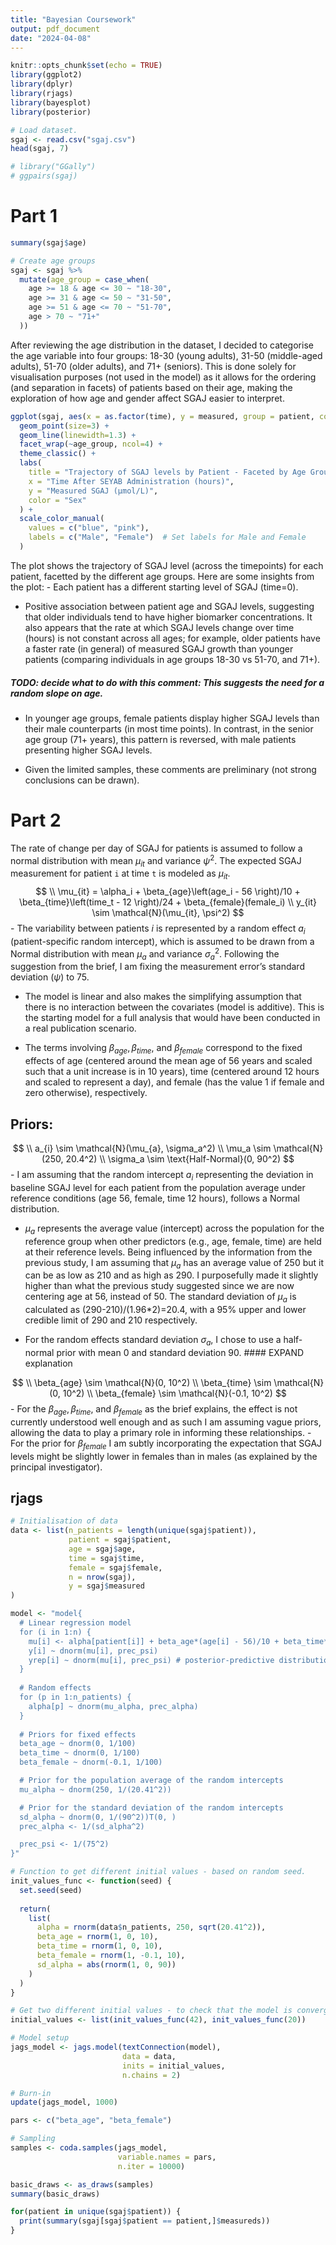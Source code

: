 ```yaml
---
title: "Bayesian Coursework"
output: pdf_document
date: "2024-04-08"
---
```


```r
knitr::opts_chunk$set(echo = TRUE)
library(ggplot2)
library(dplyr)
library(rjags)
library(bayesplot)
library(posterior)
```

```r
# Load dataset.
sgaj <- read.csv("sgaj.csv")
head(sgaj, 7)
```

```r
# library("GGally")
# ggpairs(sgaj)
```

# Part 1

```r
summary(sgaj$age)

# Create age groups
sgaj <- sgaj %>%
  mutate(age_group = case_when(
    age >= 18 & age <= 30 ~ "18-30",
    age >= 31 & age <= 50 ~ "31-50",
    age >= 51 & age <= 70 ~ "51-70",
    age > 70 ~ "71+"
  ))
```

After reviewing the age distribution in the dataset, I decided to categorise the age variable into four groups: 18-30 (young adults), 31-50 (middle-aged adults), 51-70 (older adults), and 71+ (seniors). This is done solely for visualisation purposes (not used in the model) as it allows for the ordering (and separation in facets) of patients based on their age, making the exploration of how age and gender affect SGAJ easier to interpret.

```r
ggplot(sgaj, aes(x = as.factor(time), y = measured, group = patient, color = as.factor(female))) + 
  geom_point(size=3) +
  geom_line(linewidth=1.3) + 
  facet_wrap(~age_group, ncol=4) +
  theme_classic() +
  labs(
    title = "Trajectory of SGAJ levels by Patient - Faceted by Age Group",
    x = "Time After SEYAB Administration (hours)",
    y = "Measured SGAJ (μmol/L)",
    color = "Sex"
  ) +
  scale_color_manual(
    values = c("blue", "pink"), 
    labels = c("Male", "Female")  # Set labels for Male and Female
  )
```

The plot shows the trajectory of SGAJ level (across the timepoints) for each patient, facetted by the different age groups. Here are some insights from the plot: - Each patient has a different starting level of SGAJ (time=0).

-   Positive association between patient age and SGAJ levels, suggesting that older individuals tend to have higher biomarker concentrations. It also appears that the rate at which SGAJ levels change over time (hours) is not constant across all ages; for example, older patients have a faster rate (in general) of measured SGAJ growth than younger patients (comparing individuals in age groups 18-30 vs 51-70, and 71+).

##### TODO: decide what to do with this comment: This suggests the need for a random slope on age.

-   In younger age groups, female patients display higher SGAJ levels than their male counterparts (in most time points). In contrast, in the senior age group (71+ years), this pattern is reversed, with male patients presenting higher SGAJ levels.

-   Given the limited samples, these comments are preliminary (not strong conclusions can be drawn).

# Part 2

The rate of change per day of SGAJ for patients is assumed to follow a normal distribution with mean $\mu_{it}$ and variance $\psi^2$. The expected SGAJ measurement for patient `i` at time `t` is modeled as $\mu_{it}$.
$$
\\ \mu_{it} = \alpha_i + \beta_{age}\left(age_i - 56 \right)/10 + \beta_{time}\left(time_t - 12 \right)/24 + \beta_{female}(female_i)
\\ y_{it} \sim \mathcal{N}(\mu_{it}, \psi^2)
$$
- The variability between patients $i$ is represented by a random effect $a_i$ (patient-specific random intercept), which is assumed to be drawn from a Normal distribution with mean $\mu_a$ and variance $\sigma_a^2$. Following the suggestion from the brief, I am fixing the measurement error’s standard deviation ($\psi$) to 75.

- The model is linear and also makes the simplifying assumption that there is no interaction between the covariates (model is additive). This is the starting model for a full analysis that would have been conducted in a real publication scenario.

- The terms involving $\beta_{age}, \beta_{time}$, and $\beta_{female}$ correspond to the fixed effects of age (centered around the mean age of 56 years and scaled such that a unit increase is in 10 years), time (centered around 12 hours and scaled to represent a day), and female (has the value 1 if female and zero otherwise), respectively. 


## Priors:
$$
\\ a_{i} \sim \mathcal{N}(\mu_{a}, \sigma_a^2)
\\ \mu_a \sim \mathcal{N}(250, 20.4^2)
\\ \sigma_a \sim \text{Half-Normal}(0, 90^2)
$$
- I am assuming that the random intercept $a_i$ representing the deviation in baseline SGAJ level for each patient from the population average under reference conditions (age 56, female, time 12 hours), follows a Normal distribution. 

- $\mu_a$ represents the average value (intercept) across the population for the reference group when other predictors (e.g., age, female, time) are held at their reference levels. Being influenced by the information from the previous study, I am assuming that $\mu_a$ has an average value of 250 but it can be as low as 210 and as high as 290. I purposefully made it slightly higher than what the previous study suggested since we are now centering age at 56, instead of 50. The standard deviation of $\mu_a$ is calculated as (290-210)/(1.96*2)=20.4, with a 95% upper and lower credible limit of 290 and 210 respectively.

- For the random effects standard deviation $\sigma_a$, I chose to use a half-normal prior with mean 0 and standard deviation 90. 
#### EXPAND explanation 

$$
\\ \beta_{age} \sim \mathcal{N}(0, 10^2)
\\ \beta_{time} \sim \mathcal{N}(0, 10^2)
\\ \beta_{female} \sim \mathcal{N}(-0.1, 10^2)
$$
- For the $\beta_{age}, \beta_{time}$, and $\beta_{female}$ as the brief explains, the effect is not currently understood well enough and as such I am assuming vague priors, allowing the data to play a primary role in informing these relationships. 
- For the prior for $\beta_{female}$ I am subtly incorporating the expectation that SGAJ levels might be slightly lower in females than in males (as explained by the principal investigator).


## rjags

```r
# Initialisation of data
data <- list(n_patients = length(unique(sgaj$patient)), 
             patient = sgaj$patient,
             age = sgaj$age,
             time = sgaj$time,
             female = sgaj$female,
             n = nrow(sgaj),
             y = sgaj$measured
)
```

```r
model <- "model{
  # Linear regression model
  for (i in 1:n) {
    mu[i] <- alpha[patient[i]] + beta_age*(age[i] - 56)/10 + beta_time*(time[i] - 12)/24 + beta_female*female[i]
    y[i] ~ dnorm(mu[i], prec_psi)
    yrep[i] ~ dnorm(mu[i], prec_psi) # posterior-predictive distribution
  }
  
  # Random effects
  for (p in 1:n_patients) {
    alpha[p] ~ dnorm(mu_alpha, prec_alpha)
  }
  
  # Priors for fixed effects
  beta_age ~ dnorm(0, 1/100)
  beta_time ~ dnorm(0, 1/100)
  beta_female ~ dnorm(-0.1, 1/100)

  # Prior for the population average of the random intercepts
  mu_alpha ~ dnorm(250, 1/(20.41^2))

  # Prior for the standard deviation of the random intercepts
  sd_alpha ~ dnorm(0, 1/(90^2))T(0, )
  prec_alpha <- 1/(sd_alpha^2)

  prec_psi <- 1/(75^2)
}"

# Function to get different initial values - based on random seed.
init_values_func <- function(seed) {
  set.seed(seed)
  
  return(
    list(
      alpha = rnorm(data$n_patients, 250, sqrt(20.41^2)),
      beta_age = rnorm(1, 0, 10),
      beta_time = rnorm(1, 0, 10),
      beta_female = rnorm(1, -0.1, 10),
      sd_alpha = abs(rnorm(1, 0, 90))
    )
  )
}

# Get two different initial values - to check that the model is converging to the same conclusion
initial_values <- list(init_values_func(42), init_values_func(20))

# Model setup
jags_model <- jags.model(textConnection(model), 
                         data = data, 
                         inits = initial_values, 
                         n.chains = 2)

# Burn-in
update(jags_model, 1000)

pars <- c("beta_age", "beta_female")

# Sampling
samples <- coda.samples(jags_model, 
                        variable.names = pars,
                        n.iter = 10000)
```
```r
basic_draws <- as_draws(samples)
summary(basic_draws)
```

```r
for(patient in unique(sgaj$patient)) {
  print(summary(sgaj[sgaj$patient == patient,]$measureds))
}
```